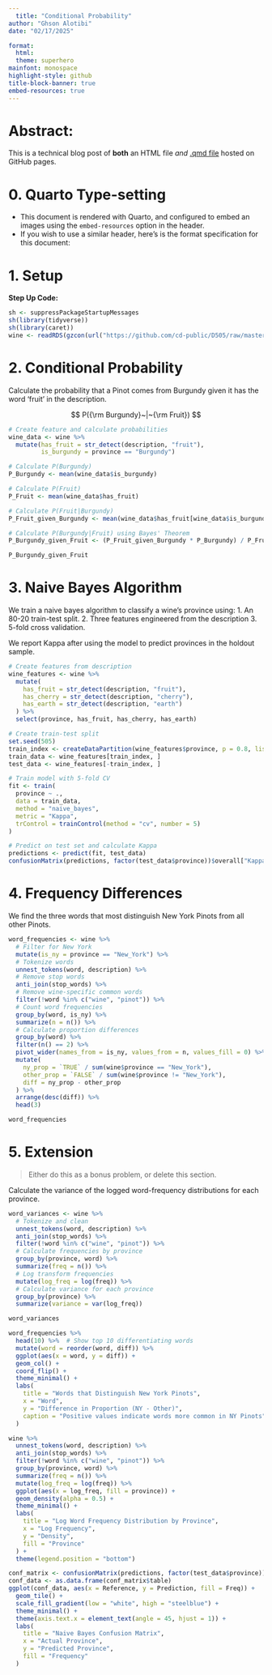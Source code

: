 ```yaml
---
  title: "Conditional Probability"
author: "Ghson Alotibi"
date: "02/17/2025"

format: 
  html: 
  theme: superhero  
mainfont: monospace
highlight-style: github
title-block-banner: true
embed-resources: true
---
```


## 

# **Abstract:**

This is a technical blog post of **both** an HTML file *and* [.qmd file](https://raw.githubusercontent.com/cd-public/D505/refs/heads/master/hws/src/cond.qmd) hosted on GitHub pages.

# 0. Quarto Type-setting

-   This document is rendered with Quarto, and configured to embed an images using the `embed-resources` option in the header.
-   If you wish to use a similar header, here's is the format specification for this document:

# 1. Setup

**Step Up Code:**

```r
sh <- suppressPackageStartupMessages
sh(library(tidyverse))
sh(library(caret))
wine <- readRDS(gzcon(url("https://github.com/cd-public/D505/raw/master/dat/pinot.rds")))
```

# 2. Conditional Probability

Calculate the probability that a Pinot comes from Burgundy given it has the word 'fruit' in the description.

$$
P({\rm Burgundy}~|~{\rm Fruit})
$$

```r
# Create feature and calculate probabilities
wine_data <- wine %>%
  mutate(has_fruit = str_detect(description, "fruit"),
         is_burgundy = province == "Burgundy")

# Calculate P(Burgundy)
P_Burgundy <- mean(wine_data$is_burgundy)

# Calculate P(Fruit)  
P_Fruit <- mean(wine_data$has_fruit)

# Calculate P(Fruit|Burgundy)
P_Fruit_given_Burgundy <- mean(wine_data$has_fruit[wine_data$is_burgundy])

# Calculate P(Burgundy|Fruit) using Bayes' Theorem
P_Burgundy_given_Fruit <- (P_Fruit_given_Burgundy * P_Burgundy) / P_Fruit

P_Burgundy_given_Fruit
```

# 3. Naive Bayes Algorithm

We train a naive bayes algorithm to classify a wine's province using: 1. An 80-20 train-test split. 2. Three features engineered from the description 3. 5-fold cross validation.

We report Kappa after using the model to predict provinces in the holdout sample.

```r
# Create features from description
wine_features <- wine %>%
  mutate(
    has_fruit = str_detect(description, "fruit"),
    has_cherry = str_detect(description, "cherry"),
    has_earth = str_detect(description, "earth")
  ) %>%
  select(province, has_fruit, has_cherry, has_earth)

# Create train-test split
set.seed(505)
train_index <- createDataPartition(wine_features$province, p = 0.8, list = FALSE)
train_data <- wine_features[train_index, ]
test_data <- wine_features[-train_index, ]

# Train model with 5-fold CV
fit <- train(
  province ~ .,
  data = train_data,
  method = "naive_bayes",
  metric = "Kappa",
  trControl = trainControl(method = "cv", number = 5)
)

# Predict on test set and calculate Kappa
predictions <- predict(fit, test_data)
confusionMatrix(predictions, factor(test_data$province))$overall["Kappa"]
```

# 4. Frequency Differences

We find the three words that most distinguish New York Pinots from all other Pinots.

```r
word_frequencies <- wine %>%
  # Filter for New York
  mutate(is_ny = province == "New_York") %>%
  # Tokenize words
  unnest_tokens(word, description) %>%
  # Remove stop words
  anti_join(stop_words) %>%
  # Remove wine-specific common words
  filter(!word %in% c("wine", "pinot")) %>%
  # Count word frequencies
  group_by(word, is_ny) %>%
  summarize(n = n()) %>%
  # Calculate proportion differences
  group_by(word) %>%
  filter(n() == 2) %>%
  pivot_wider(names_from = is_ny, values_from = n, values_fill = 0) %>%
  mutate(
    ny_prop = `TRUE` / sum(wine$province == "New_York"),
    other_prop = `FALSE` / sum(wine$province != "New_York"),
    diff = ny_prop - other_prop
  ) %>%
  arrange(desc(diff)) %>%
  head(3)

word_frequencies
```

# 5. Extension

> Either do this as a bonus problem, or delete this section.

Calculate the variance of the logged word-frequency distributions for each province.

```r
word_variances <- wine %>%
  # Tokenize and clean
  unnest_tokens(word, description) %>%
  anti_join(stop_words) %>%
  filter(!word %in% c("wine", "pinot")) %>%
  # Calculate frequencies by province
  group_by(province, word) %>%
  summarize(freq = n()) %>%
  # Log transform frequencies
  mutate(log_freq = log(freq)) %>%
  # Calculate variance for each province
  group_by(province) %>%
  summarize(variance = var(log_freq))

word_variances
```

```r
word_frequencies %>%
  head(10) %>%  # Show top 10 differentiating words
  mutate(word = reorder(word, diff)) %>%
  ggplot(aes(x = word, y = diff)) +
  geom_col() +
  coord_flip() +
  theme_minimal() +
  labs(
    title = "Words that Distinguish New York Pinots",
    x = "Word",
    y = "Difference in Proportion (NY - Other)",
    caption = "Positive values indicate words more common in NY Pinots"
  )
```

```r
wine %>%
  unnest_tokens(word, description) %>%
  anti_join(stop_words) %>%
  filter(!word %in% c("wine", "pinot")) %>%
  group_by(province, word) %>%
  summarize(freq = n()) %>%
  mutate(log_freq = log(freq)) %>%
  ggplot(aes(x = log_freq, fill = province)) +
  geom_density(alpha = 0.5) +
  theme_minimal() +
  labs(
    title = "Log Word Frequency Distribution by Province",
    x = "Log Frequency",
    y = "Density",
    fill = "Province"
  ) +
  theme(legend.position = "bottom")
```

```r
conf_matrix <- confusionMatrix(predictions, factor(test_data$province))
conf_data <- as.data.frame(conf_matrix$table)
ggplot(conf_data, aes(x = Reference, y = Prediction, fill = Freq)) +
  geom_tile() +
  scale_fill_gradient(low = "white", high = "steelblue") +
  theme_minimal() +
  theme(axis.text.x = element_text(angle = 45, hjust = 1)) +
  labs(
    title = "Naive Bayes Confusion Matrix",
    x = "Actual Province",
    y = "Predicted Province",
    fill = "Frequency"
  )
```
